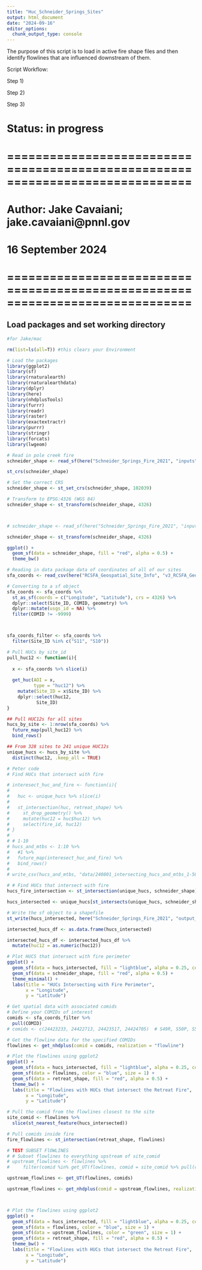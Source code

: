 ```yaml
---
title: "Huc_Schneider_Springs_Sites"
output: html_document
date: "2024-09-16"
editor_options: 
  chunk_output_type: console
---
```


The purpose of this script is to load in active fire shape files and then identify flowlines that are influenced downstream of them. 

Script Workflow:

Step 1)

Step 2) 

Step 3) 


# Status: in progress

# ==============================================================================
# Author: Jake Cavaiani; jake.cavaiani@pnnl.gov 
# 16 September 2024
# ==============================================================================


## Load packages and set working directory
```r
#for Jake/mac

rm(list=ls(all=T)) #this clears your Environment

# Load the packages
library(ggplot2)
library(sf)
library(rnaturalearth)
library(rnaturalearthdata)
library(dplyr)
library(here)
library(nhdplusTools)
library(furrr)
library(readr)
library(raster)
library(exactextractr)
library(purrr)
library(stringr)
library(forcats)
library(lwgeom)
```

```r

# Read in pole creek fire 
schneider_shape <- read_sf(here("Schneider_Springs_Fire_2021", "inputs", "shape_files", "wa4684012114620210804", "wa4684012114620210804_20210725_20220728_burn_bndy.shp"))

st_crs(schneider_shape)

# Set the correct CRS
schneider_shape <- st_set_crs(schneider_shape, 102039)

# Transform to EPSG:4326 (WGS 84)
schneider_shape <- st_transform(schneider_shape, 4326)



# schneider_shape <- read_sf(here("Schneider_Springs_Fire_2021", "inputs", "shape_files", "schneider_burn_bndy.shp"))

schneider_shape <- st_transform(schneider_shape, 4326)

ggplot() +
  geom_sf(data = schneider_shape, fill = "red", alpha = 0.5) +
  theme_bw()

# Reading in data package data of coordinates of all of our sites
sfa_coords <- read_csv(here("RCSFA_Geospatial_Site_Info", "v3_RCSFA_Geospatial_Site_Information.csv"))

# Converting to a sf object
sfa_coords <- sfa_coords %>%
  st_as_sf(coords = c("Longitude", "Latitude"), crs = 4326) %>% 
  dplyr::select(Site_ID, COMID, geometry) %>% 
  dplyr::mutate(usgs_id = NA) %>% 
  filter(COMID != -9999)



sfa_coords_filter <- sfa_coords %>% 
  filter(Site_ID %in% c("S11", "S10"))

# Pull HUCs by site_id
pull_huc12 <- function(i){
  
  x <- sfa_coords %>% slice(i)
  
  get_huc(AOI = x, 
          type = "huc12") %>% 
    mutate(Site_ID = x$Site_ID) %>% 
    dplyr::select(huc12, 
           Site_ID)
}

## Pull HUC12s for all sites
hucs_by_site <- 1:nrow(sfa_coords) %>% 
  future_map(pull_huc12) %>% 
  bind_rows()

## From 328 sites to 241 unique HUC12s
unique_hucs <- hucs_by_site %>% 
  distinct(huc12, .keep_all = TRUE)

# Peter code
# Find HUCs that intersect with fire 

# interesect_huc_and_fire <- function(i){
# 
#   huc <- unique_hucs %>% slice(i)
# 
#   st_intersection(huc, retreat_shape) %>%
#     st_drop_geometry() %>%
#     mutate(huc12 = huc$huc12) %>%
#     select(fire_id, huc12)
# }
# 
# # 1-10
# hucs_and_mtbs <- 1:10 %>%
#   #1 %>%
#   future_map(interesect_huc_and_fire) %>%
#   bind_rows()
# 
# write_csv(hucs_and_mtbs, "data/240801_intersecting_hucs_and_mtbs_1-50.csv")

# # Find HUCs that intersect with fire 
hucs_fire_intersection <- st_intersection(unique_hucs, schneider_shape)

hucs_intersected <- unique_hucs[st_intersects(unique_hucs, schneider_shape, sparse = FALSE), ]

# Write the sf object to a shapefile
st_write(hucs_intersected, here("Schneider_Springs_Fire_2021", "output_for_analysis", "Huc_Schneider_Springs_Sites", "intersected_watersheds.shp"))

intersected_hucs_df <- as.data.frame(hucs_intersected)

intersected_hucs_df <- intersected_hucs_df %>% 
  mutate(huc12 = as.numeric(huc12))

# Plot HUCS that intersect with fire perimeter 
ggplot() +
  geom_sf(data = hucs_intersected, fill = "lightblue", alpha = 0.25, color = "darkblue") 
  geom_sf(data = schneider_shape, fill = "red", alpha = 0.5) +
  theme_minimal() +
  labs(title = "HUCs Intersecting with Fire Perimeter",
       x = "Longitude",
       y = "Latitude")

# Get spatial data with associated comids
# Define your COMIDs of interest
comids <- sfa_coords_filter %>% 
  pull(COMID)
# comids <- c(24423233, 24422713, 24423517, 24424705)  # S49R, S50P, S55, S65

# Get the flowline data for the specified COMIDs
flowlines <- get_nhdplus(comid = comids, realization = "flowline")

# Plot the flowlines using ggplot2
ggplot() +
  geom_sf(data = hucs_intersected, fill = "lightblue", alpha = 0.25, color = "black") +
  geom_sf(data = flowlines, color = "blue", size = 1) +
  geom_sf(data = retreat_shape, fill = "red", alpha = 0.5) +
  theme_bw() +
  labs(title = "Flowlines with HUCs that intersect the Retreat Fire",
       x = "Longitude",
       y = "Latitude")

# Pull the comid from the flowlines closest to the site
site_comid <- flowlines %>% 
  slice(st_nearest_feature(hucs_intersected))

# Pull comids inside fire
fire_flowlines <- st_intersection(retreat_shape, flowlines)

# TEST SUBSET FlOWLINES
# # Subset flowlines to everything upstream of site_comid
# upstream_flowlines <- flowlines %>%
#     filter(comid %in% get_UT(flowlines, comid = site_comid %>% pull(comid)))

upstream_flowlines <- get_UT(flowlines, comids)

upstream_flowlines <- get_nhdplus(comid = upstream_flowlines, realization = "flowline")



# Plot the flowlines using ggplot2
ggplot() +
  geom_sf(data = hucs_intersected, fill = "lightblue", alpha = 0.25, color = "black") +
  geom_sf(data = flowlines, color = "blue", size = 1) +
  geom_sf(data = upstream_flowlines, color = "green", size = 1) +
  geom_sf(data = retreat_shape, fill = "red", alpha = 0.5) +
  theme_bw() +
  labs(title = "Flowlines with HUCs that intersect the Retreat Fire",
       x = "Longitude",
       y = "Latitude")

```